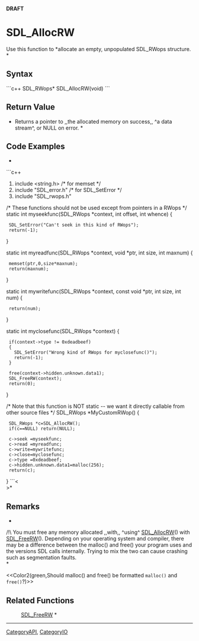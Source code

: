 <!-- pragma section-numbers off -->
<!-- pragma disable-camelcase -->
'''DRAFT'''

= SDL_AllocRW =
Use this function to *allocate an empty, unpopulated SDL_RWops structure. *


== Syntax ==
```c++
SDL_RWops* SDL_AllocRW(void)
```

== Return Value ==
*Returns a pointer to ,,the allocated memory on success,, ^a data stream^, or NULL on error. *

== Code Examples ==
*<br/>
```c++
#include <string.h>    /* for memset */
#include "SDL_error.h" /* for SDL_SetError */
#include "SDL_rwops.h"

/* These functions should not be used except from pointers in a RWops */
static int myseekfunc(SDL_RWops *context, int offset, int whence)
{
  SDL_SetError("Can't seek in this kind of RWops");
  return(-1);
}

static int myreadfunc(SDL_RWops *context, void *ptr, int size, int maxnum)
{
  memset(ptr,0,size*maxnum);
  return(maxnum);
}

static int mywritefunc(SDL_RWops *context, const void *ptr, int size, int num)
{
  return(num);
}

static int myclosefunc(SDL_RWops *context)
{
  if(context->type != 0xdeadbeef)
  {
    SDL_SetError("Wrong kind of RWops for myclosefunc()");
    return(-1);
  }

  free(context->hidden.unknown.data1);
  SDL_FreeRW(context);
  return(0);
}

/* Note that this function is NOT static -- we want it directly callable from other source files */
SDL_RWops *MyCustomRWop()
{
  SDL_RWops *c=SDL_AllocRW();
  if(c==NULL) return(NULL);

  c->seek =myseekfunc;
  c->read =myreadfunc;
  c->write=mywritefunc;
  c->close=myclosefunc;
  c->type =0xdeadbeef;
  c->hidden.unknown.data1=malloc(256);
  return(c);
}
```<<BR>>*

== Remarks ==
*<br/>
/!\ You must free any memory allocated ,,with,, ^using^ [[SDL_AllocRW]]() with [[SDL_FreeRW]](). Depending on your operating system and compiler, there may be a difference between the malloc() and free() your program uses and the versions SDL calls internally. Trying to mix the two can cause crashing such as segmentation faults. <br/>*

<<Color2(green,Should malloc() and free() be formatted <code>malloc()</code> and <code>free()</code>?)>>

== Related Functions ==
:[[SDL_FreeRW]] *

----
[[CategoryAPI]], [[CategoryIO]]
